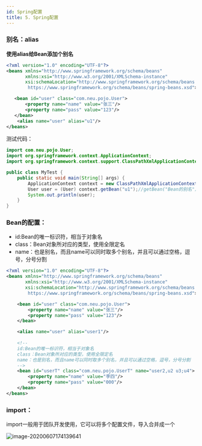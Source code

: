 ```yaml
---
id: Spring配置
title: 5. Spring配置
---
```


### 别名：alias

**使用alias给Bean添加个别名**

```xml
<?xml version="1.0" encoding="UTF-8"?>
<beans xmlns="http://www.springframework.org/schema/beans"
       xmlns:xsi="http://www.w3.org/2001/XMLSchema-instance"
       xsi:schemaLocation="http://www.springframework.org/schema/beans
        https://www.springframework.org/schema/beans/spring-beans.xsd">

   <bean id="user" class="com.neu.pojo.User">
       <property name="name" value="张三"/>
       <property name="pass" value="123"/>
   </bean>
    <alias name="user" alias="u1"/>
</beans>
```

测试代码：

```java
import com.neu.pojo.User;
import org.springframework.context.ApplicationContext;
import org.springframework.context.support.ClassPathXmlApplicationContext;

public class MyTest {
    public static void main(String[] args) {
        ApplicationContext context = new ClassPathXmlApplicationContext("beans.xml");
        User user = (User) context.getBean("u1");//getBean("Bean的别名")
        System.out.println(user);
    }
}
```



### Bean的配置：

- id:Bean的唯一标识符，相当于对象名
- class：Bean对象所对应的类型，使用全限定名
- name：也是别名，而且name可以同时取多个别名，并且可以通过空格，逗号，分号分割

```xml
<?xml version="1.0" encoding="UTF-8"?>
<beans xmlns="http://www.springframework.org/schema/beans"
       xmlns:xsi="http://www.w3.org/2001/XMLSchema-instance"
       xsi:schemaLocation="http://www.springframework.org/schema/beans
        https://www.springframework.org/schema/beans/spring-beans.xsd">

    <bean id="user" class="com.neu.pojo.User">
        <property name="name" value="张三"/>
        <property name="pass" value="123"/>
    </bean>

    <alias name="user" alias="user1"/>
    
    <!--
    id:Bean的唯一标识符，相当于对象名
    class：Bean对象所对应的类型，使用全限定名
    name：也是别名，而且name可以同时取多个别名，并且可以通过空格，逗号，分号分割
    -->
    <bean id="userT" class="com.neu.pojo.UserT" name="user2,u2 u3;u4">
        <property name="name" value="李四"/>
        <property name="pass" value="000"/>
    </bean>
</beans>
```



### import：

import一般用于团队开发使用，它可以将多个配置文件，导入合并成一个

![image-20200607174139641](https://upyun.shiguangping.com/imgs/20200607174139.png)

